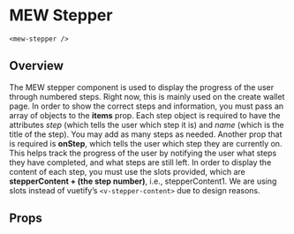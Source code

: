 

# MEW Stepper
`<mew-stepper />`

## Overview
The MEW stepper component is used to display the progress of the user through numbered steps. Right now, this is mainly used on the create wallet page. 
In order to show the correct steps and information, you must pass an array of objects to the **items** prop. Each step object is required to have the attributes *step* 
(which tells the user which step it is) and *name* (which is the title of the step). You may add as many steps as needed. Another prop that is required is **onStep**,
 which tells the user which step they are currently on. This helps track the progress of the user by notifying the user what steps they have completed, and what steps are still left. 
 In order to display the content of each step, you must use the slots provided, which are **stepperContent + (the step number)**, i.e., stepperContent1. 
 We are using slots instead of vuetify’s `<v-stepper-content>` due to design reasons. 
## Props
<Props of={MewStepper} />
<Preview><Story id="mewstepper--mew-stepper" /></Preview>

